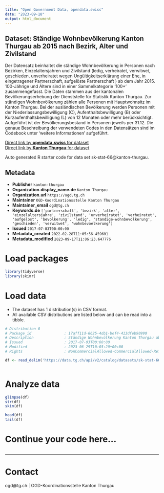 ```yaml
---
title: "Open Government Data, opendata.swiss"
date: "2023-09-18"
output: html_document
---
```


## Dataset: Ständige Wohnbevölkerung Kanton Thurgau ab 2015 nach Bezirk, Alter und Zivilstand

Der Datensatz beinhaltet die ständige Wohnbevölkerung in Personen nach Bezirken, Einzelaltersjahren und Zivilstand (ledig, verheiratet, verwitwet, geschieden, unverheiratet wegen Ungültigkeitserklärung einer Ehe, in eingetragener Partnerschaft, aufgelöste Partnerschaft ) ab dem Jahr 2015. 100-Jährige und Ältere sind in einer Sammelkategorie '100+' zusammengefasst.
Die Daten stammen aus der kantonalen Bevölkerungserhebung der Dienststelle für Statistik Kanton Thurgau. Zur ständigen Wohnbevölkerung zählen alle Personen mit Hauptwohnsitz im Kanton Thurgau. Bei der ausländischen Bevölkerung werden Personen mit der Niederlassungsbewilligung (C), Aufenthaltsbewilligung (B) oder Kurzaufenthaltsbewilligung (L) von 12 Monaten oder mehr berücksichtigt. Aufgeführt ist der Bevölkerungsbestand in Personen jeweils per 31.12. Die genaue Beschreibung der verwendeten Codes in den Datensätzen sind im Codebook unter 'weitere Informationen' aufgeführt. 

[Direct link by **opendata.swiss** for dataset](https://opendata.swiss/de/dataset/standige-wohnbevolkerung-kanton-thurgau-ab-2015-nach-bezirk-alter-und-zivilstand)<br>
[Direct link by **Kanton Thurgau** for dataset](https://data.tg.ch/explore/dataset/sk-stat-66/)

Auto generated R starter code for data set sk-stat-66@kanton-thurgau.

## Metadata

- **Publisher** `kanton-thurgau`
- **Organization.display_name.de** `Kanton Thurgau`
- **Organization.url** `https://ogd.tg.ch`
- **Maintainer** `OGD-Koordinationsstelle Kanton Thurgau`
- **Maintainer_email** `ogd@tg.ch`
- **Keywords.de** `['partnerschaft', 'bezirk', 'alter', 'einzelaltersjahre', 'zivilstand', 'unverheiratet', 'verheiratet', 'aufgelost', 'bevolkerung', 'ledig', 'standige-wohnbevolkerung', 'geschieden', 'verwitwet', 'wohnbevoelkerung']`
- **Issued** `2017-07-03T00:00:00`
- **Metadata_created** `2022-02-28T11:05:56.459601`
- **Metadata_modified** `2023-09-17T11:06:23.647776`


# Load packages

```r

library(tidyverse)
library(skimr)

```

# Load data

-   The dataset has 1 distribution(s) in CSV format.
-   All available CSV distributions are listed below and can be read into a tibble.

```r

# Distribution 0
# Package_id               : 17aff11d-6625-4db1-bef4-413dfeb90990
# Description              : Ständige Wohnbevölkerung Kanton Thurgau ab 2015 nach Bezirk, Alter und Zivilstand (csv)
# Issued                   : 2017-07-03T00:00:00
# Modified                 : 2023-06-29T10:05:20+00:00
# Rights                   : NonCommercialAllowed-CommercialAllowed-ReferenceRequired

df <- read_delim('https://data.tg.ch/api/v2/catalog/datasets/sk-stat-66/exports/csv')



```

# Analyze data

```r

glimpse(df)
str(df)
skim(df)

head(df)
tail(df)

```

# Continue your code here...

```r

```

------------------------------------------------------------------------

# Contact

ogd@tg.ch | OGD-Koordinationsstelle Kanton Thurgau
